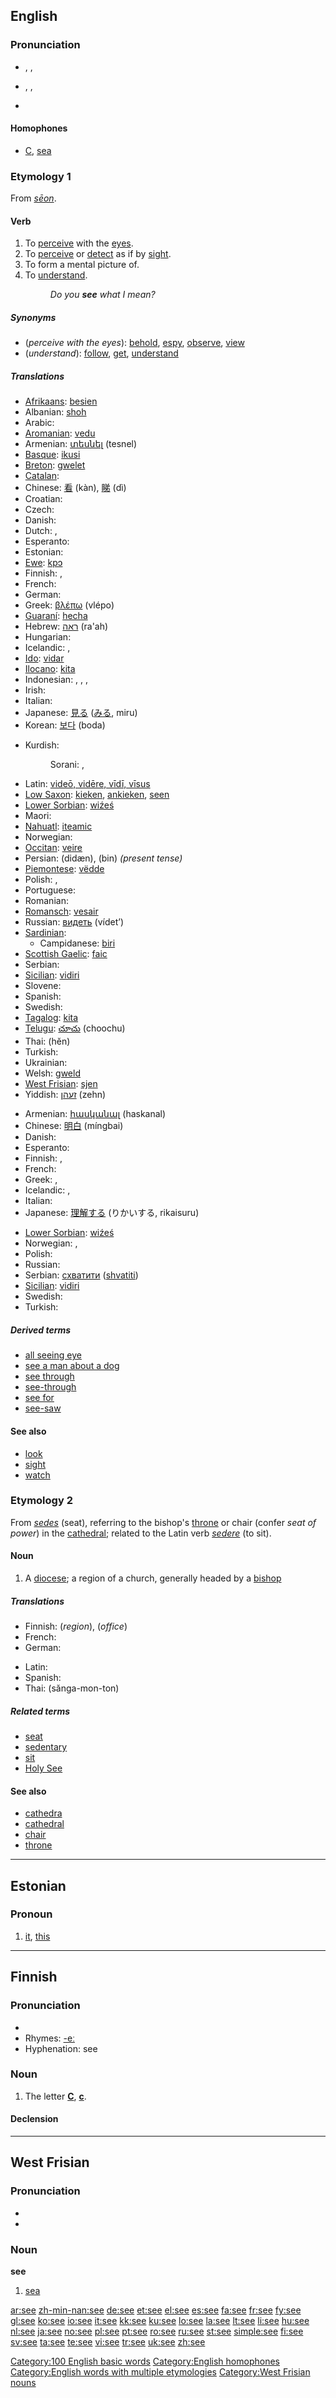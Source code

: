 {{also|See|se|Se|sé}}
{{wikipedia}}
==English==

{{rank|two|us|before|91|see|over|know|much}}

===Pronunciation===
* {{a|UK}} {{enPR|sē}}, {{IPA|/siː/}}, {{SAMPA|/si:/}}
* {{a|US}} {{enPR|sē}}, {{IPA|/si/}}, {{SAMPA|/si/}}
* {{audio|en-us-see.ogg|Audio (US)}}
*: {{rhymes|iː}}

====Homophones====
* [[C]], [[sea]]

===Etymology 1===
From {{OE.}} ''[[seon|sēon]]''.

====Verb====
{{en-verb|sees|seeing|saw|seen}}

# To [[perceive]] with the [[eye]]s.
# To [[perceive]] or [[detect]] as if by [[sight]].
# To form a mental picture of.
# To [[understand]].
#: ''Do you '''see''' what I mean?''

=====Synonyms=====
* (''perceive with the eyes''): [[behold]], [[espy]], [[observe]], [[view]]
* (''understand''): [[follow]], [[get]], [[understand]]

=====Translations=====
{{trans-top|perceive with the eyes}}
* [[Afrikaans]]: [[besien]]
* Albanian: [[shoh]]
* Arabic: {{Arab|[[رآى]]}} {{IPAchar|(ra’ā)}}
* [[Aromanian]]: [[vedu]]
* Armenian: [[տեսնել]] (tesnel)
* [[Basque]]: [[ikusi]]
* [[Breton]]: [[gwelet]]
* [[Catalan]]: {{t+|ca|veure}}
* Chinese: [[看]] (kàn), [[睇]] (dì)
* Croatian: {{t+|hr|vidjeti}}
* Czech: {{t+|cs|vidět}}
* Danish: {{t+|da|se}}
* Dutch: {{t+|nl|zien}}, {{t+|nl|aanschouwen}}
* Esperanto: {{t-|eo|vidi|xs=Esperanto}}
* Estonian: {{t-|et|nägema}}
* [[Ewe]]: [[kpɔ]]
* Finnish: {{t+|fi|nähdä}}, {{t+|fi|katsoa}}
* French: {{t+|fr|voir}}
* German: {{t+|de|sehen}}
* Greek: [[βλέπω]] (vlépo)
* [[Guaraní]]: [[hecha]]
* Hebrew: [[ראה]] (ra'ah)
* Hungarian: {{t+|hu|lát}}
* Icelandic: {{t+|is|sjá}}, {{t-|is|skynja}}
* [[Ido]]: [[vidar]]
* [[Ilocano]]: [[kita]]
* Indonesian: {{t+|id|lihat|alt=melihat|xs=Indonesian}}, {{t+|id|saksi|alt=menyaksikan|xs=Indonesian}}, {{t-|id|tonton|alt=menonton|xs=Indonesian}}, {{t+|id|pandang|alt=memandang|xs=Indonesian}}
* Irish: {{t-|ga|feic|xs=Irish}}
* Italian: {{t+|it|vedere}}
* Japanese: [[見る]] ([[みる]], miru)
* Korean: [[보다]] (boda)
{{trans-mid}}
* Kurdish:
*: Sorani: {{t|ku|دیتن|tr=deetin|sc=KUchar}}, {{t|ku|سه‌یر کردن|tr=sair kirdin|sc=KUchar}}
* Latin: [[videre|videō, vidēre, vīdī, vīsus]]
* [[Low Saxon]]: [[kieken]], [[ankieken]], [[seen]]
* [[Lower Sorbian]]: [[wiźeś]]
* Maori: {{t-|mi|kite|xs=Maori}}
* [[Nahuatl]]: [[iteamic]]
* Norwegian: {{t+|no|se}}
* [[Occitan]]: [[veire]]
* Persian: {{fa-Arab|[[دیدن|دیدَن]]}} (didæn), {{fa-Arab|[[بین]]}} (bin) ''(present tense)''
* [[Piemontese]]: [[vëdde]]
* Polish: {{t+|pl|widzieć}}, {{t-|pl|dostrzegać}}
* Portuguese: {{t+|pt|ver}}
* Romanian: {{t+|ro|vedea}}
* [[Romansch]]: [[vesair]]
* Russian: [[видеть]] (vídet’)
* [[Sardinian]]:
** Campidanese: [[biri]]
* [[Scottish Gaelic]]: [[faic]]
* Serbian: {{t-|sr|videti}}
* [[Sicilian]]: [[vidiri]]
* Slovene: {{t+|sl|videti}}
* Spanish: {{t+|es|ver}}
* Swedish: {{t+|sv|se}}
* [[Tagalog]]: [[kita]]
* [[Telugu]]: [[చూచు]] (choochu)
* Thai: {{t+|th|เห็น}} (hĕn)
* Turkish: {{t+|tr|görmek}}
* Ukrainian: {{t+|uk|бачити|tr=bačyty|sc=Cyrl|xs=Ukrainian}}
* Welsh: [[gweld]]
* [[West Frisian]]: [[sjen]]
* Yiddish: [[זעהן]] (zehn)
{{trans-bottom}}

{{trans-top|understand}}
* Armenian: [[հասկանալ]] (haskanal)
* Chinese: [[明白]] (míngbai)
* Danish: {{t+|da|forstå}}
* Esperanto: {{t-|eo|vidi|xs=Esperanto}}
* Finnish: {{t+|fi|käsittää}}, {{t+|fi|nähdä}}
* French: {{t+|fr|voir}}
* Greek: {{t+|el|καταλαβαίνω|tr=katalavéno|sc=Grek}}, {{t+|el|κατανοώ|tr=katanoó|sc=Grek}}
* Icelandic: {{t+|is|skil}}, {{t-|is|fatta}}
* Italian: {{t+|it|vedere}}
* Japanese: [[理解する]] (りかいする, rikaisuru)
{{trans-mid}}
* [[Lower Sorbian]]: [[wiźeś]]
* Norwegian: {{t-|no|skjønne}}, {{t-|no|forstå}}
* Polish: {{t+|pl|widzieć}}
* Russian: {{t+|ru|понимать|sc=Cyrl}}
* Serbian: [[схватити]] ([[shvatiti]])
* [[Sicilian]]: [[vidiri]]
* Swedish: {{t+|sv|förstå}}
* Turkish: {{t+|tr|anlamak}}
{{trans-bottom}}

=====Derived terms=====
* [[all seeing eye]]
* [[see a man about a dog]]
* [[see through]]
* [[see-through]]
* [[see for]]
* [[see-saw]]

====See also====
* [[look]]
* [[sight]]
* [[watch]]

===Etymology 2===
From {{L.}} ''[[sedes]]'' (seat), referring to the bishop's [[throne]] or chair (confer ''seat of power'') in the [[cathedral]]; related to the Latin verb ''[[sedere]]'' (to sit).

====Noun====
{{en-noun}}

# A [[diocese]]; a region of a church, generally headed by a [[bishop]]

=====Translations=====
{{trans-top|diocese}}
* Finnish: {{t-|fi|hiippakunta}} (''region''), {{t-|fi|piispanistuin}} (''office'')
* French: {{t-|fr|Siège|f}}
* German: {{t-|de|Bischofssitz|m}}
{{trans-mid}}
* Latin: {{t+|la|sedes|f}}
* Spanish: {{t-|es|Sede|f}}
* Thai: {{t+|th|สังฆมณฑล}} (sănga-mon-ton)  
{{trans-bottom}}

=====Related terms=====
* [[seat]]
* [[sedentary]]
* [[sit]]
* [[Holy See]]

====See also====
* [[cathedra]]
* [[cathedral]]
* [[chair]]
* [[throne]]

[[Category:100 English basic words]]
[[Category:English homophones]]
[[Category:English words with multiple etymologies]]

----

==Estonian==

===Pronoun===
{{infl|et|pronoun}}

# [[it]], [[this]]

----

==Finnish==

===Pronunciation===
* {{IPA|lang=fi|[ˈseː]}}
* Rhymes: [[Rhymes:Finnish:-eː|-eː]]
* Hyphenation: see

===Noun===
{{fi-noun|se|type=tee}}

# The letter '''[[C]]''', '''[[c]]'''.

====Declension====
{{fi-decl-voi|se|e|ä}}

----

==West Frisian==

===Pronunciation===
* {{IPA|/seː/}}
* {{SAMPA|/se:/}}

===Noun===
'''see''' {{c}}

# [[sea]]

[[Category:West Frisian nouns]]

[[ar:see]]
[[zh-min-nan:see]]
[[de:see]]
[[et:see]]
[[el:see]]
[[es:see]]
[[fa:see]]
[[fr:see]]
[[fy:see]]
[[gl:see]]
[[ko:see]]
[[io:see]]
[[it:see]]
[[kk:see]]
[[ku:see]]
[[lo:see]]
[[la:see]]
[[lt:see]]
[[li:see]]
[[hu:see]]
[[nl:see]]
[[ja:see]]
[[no:see]]
[[pl:see]]
[[pt:see]]
[[ro:see]]
[[ru:see]]
[[st:see]]
[[simple:see]]
[[fi:see]]
[[sv:see]]
[[ta:see]]
[[te:see]]
[[vi:see]]
[[tr:see]]
[[uk:see]]
[[zh:see]]